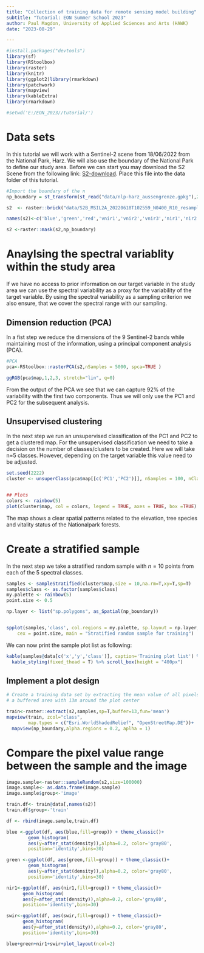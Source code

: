 ```yaml
---
title: "Collection of training data for remote sensing model building"
subtitle: "Tutorial: EON Summer School 2023"
author: Paul Magdon, University of Applied Sciences and Arts (HAWK)
date: "2023-08-29"

---
```




```r
#install.packages("devtools")
library(sf)
library(RStoolbox)
library(raster)
library(knitr)
library(ggplot2)library(rmarkdown)
library(patchwork)
library(mapview)
library(kableExtra)
library(rmarkdown)

#setwd('E:/EON_2023//tutorial/')
```

# Data sets

In this tutorial we will work with a Sentinel-2 scene from 18/06/2022 from the
National Park, Harz. We will also use the boundary of the National Park to
define our study area. Before we can start you may download the S2 Scene from
the following link:
[S2-download](https://cloud.hawk.de/index.php/s/Sn2f8bg8GQEqJXR/download/S2B_MSIL2A_20220618T102559_N0400_R10_resampled_harz_np.tif).
Place this file into the data folder of this tutorial. 

```r
#Import the boundary of the n
np_boundary = st_transform(st_read("data/nlp-harz_aussengrenze.gpkg"),25832)

s2  <- raster::brick("data/S2B_MSIL2A_20220618T102559_N0400_R10_resampled_harz_np.tif")

names(s2)<-c('blue','green','red','vnir1','vnir2','vnir3','nir1','nir2','swir')

s2 <-raster::mask(s2,np_boundary)
```

# Anaylsing the spectral variablity within the study area


If we have no access to prior information on our target variable in the study
area we can use the spectral variability as a proxy for the variability of the
target variable. By using the spectral variability as a sampling criterion we 
also ensure, that we cover the spectral range with our sampling.

## Dimension reduction (PCA)

In a fist step we reduce the dimensions of the 9 Sentinel-2 bands while 
maintaining most of the information, using a principal component analysis (PCA).

```r

#PCA
pca<-RStoolbox::rasterPCA(s2,nSamples = 5000, spca=TRUE )

ggRGB(pca$map,1,2,3, stretch="lin", q=0)

```

From the output of the PCA we see that we can capture 92% of the variability
with the first two components. Thus we will only use the PC1 and PC2 for the 
subsequent analysis.

## Unsupervised clustering

In the next step we run an unsupervised classification of the PC1 and PC2 to get
a clustered map. For the unsupervised classification we need to take a decision
on the number of classes/clusters to be created. Here we will take n=5 classes.
However, depending on the target variable this value need to be adjusted.

```r

set.seed(2222)
cluster <- unsuperClass(pca$map[[c('PC1','PC2')]], nSamples = 100, nClasses = 5, nStarts = 5)


## Plots
colors <- rainbow(5)
plot(cluster$map, col = colors, legend = TRUE, axes = TRUE, box =TRUE)
```

The map shows a clear spatial patterns related to the elevation, tree species
and vitality status of the Nationalpark forests.

# Create a stratified sample

In the next step we take a stratified random sample with $n=10$ points from each
of the 5 spectral classes.

```r
samples <- sampleStratified(cluster$map,size = 10,na.rm=T,xy=T,sp=T)
samples$class <- as.factor(samples$class)
my.palette <- rainbow(5)
point.size <- 0.5

np.layer <- list("sp.polygons", as_Spatial(np_boundary))


spplot(samples,'class', col.regions = my.palette, sp.layout = np.layer,
    cex = point.size, main = "Stratified random sample for training")
```

We can now print the sample plot list as following:

```r

kable(samples@data[c('x','y','class')], caption='Training plot list') %>%
  kable_styling(fixed_thead = T) %>% scroll_box(height = "400px")
```

## Implement a plot design

```r
# Create a training data set by extracting the mean value of all pixels touching
# a buffered area with 13m around the plot center

train<-raster::extract(s2,samples,sp=T,buffer=13,fun='mean')
mapview(train, zcol="class",
        map.types = c("Esri.WorldShadedRelief", "OpenStreetMap.DE"))+
  mapview(np_boundary,alpha.regions = 0.2, aplha = 1)
```

# Compare the pixel value range between the sample and the image

```r
image.sample<-raster::sampleRandom(s2,size=100000)
image.sample<- as.data.frame(image.sample)
image.sample$group<-'image'

train.df<- train@data[,names(s2)]
train.df$group<-'train'

df <- rbind(image.sample,train.df)

blue <-ggplot(df, aes(blue,fill=group)) + theme_classic()+
        geom_histogram(
        aes(y=after_stat(density)),alpha=0.2, color='gray80',
        position='identity',bins=30)

green <-ggplot(df, aes(green,fill=group)) + theme_classic()+
        geom_histogram(
        aes(y=after_stat(density)),alpha=0.2, color='gray80',
        position='identity',bins=30)

nir1<-ggplot(df, aes(nir1,fill=group)) + theme_classic()+
      geom_histogram(
      aes(y=after_stat(density)),alpha=0.2, color='gray80',
      position='identity',bins=30)

swir<-ggplot(df, aes(swir,fill=group)) + theme_classic()+
      geom_histogram(
      aes(y=after_stat(density)),alpha=0.2, color='gray80',
      position='identity',bins=30)

blue+green+nir1+swir+plot_layout(ncol=2)
```

